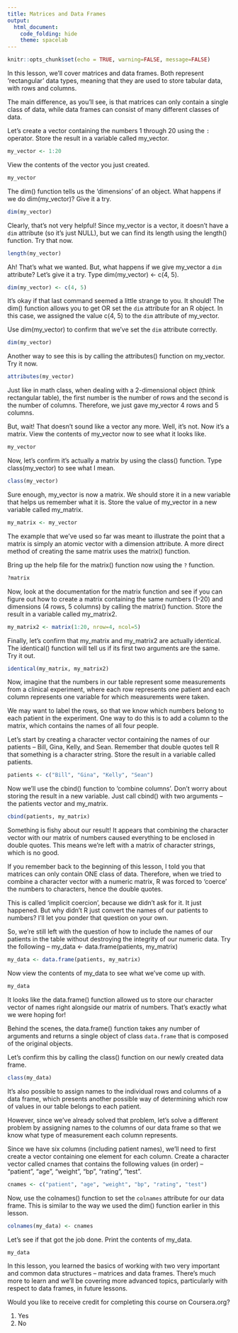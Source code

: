 ---
title: Matrices and Data Frames
output:
  html_document:
    code_folding: hide
    theme: spacelab
---

```{r setup, include=FALSE}
knitr::opts_chunk$set(echo = TRUE, warning=FALSE, message=FALSE)


```

In this lesson, we'll cover matrices and data frames. Both represent 'rectangular' data types, meaning that they are used to store tabular data, with rows and columns. 

The main difference, as you'll see, is that matrices can only contain a single class of data, while data frames can consist of many different classes of data. 

Let's create a vector containing the numbers 1 through 20 using the `:` operator. Store the result in a variable called my_vector.

```{r, strip.white = TRUE}
my_vector <- 1:20
``` 

View the contents of the vector you just created.

```{r, strip.white = TRUE}
my_vector
``` 

The dim() function tells us the 'dimensions' of an object. What happens if we do dim(my_vector)? Give it a try.

```{r, strip.white = TRUE}
dim(my_vector)
``` 

Clearly, that's not very helpful! Since my_vector is a vector, it doesn't have a `dim` attribute (so it's just NULL), but we can find its length using the length() function. Try that now.

```{r, strip.white = TRUE}
length(my_vector)
``` 

Ah! That's what we wanted. But, what happens if we give my_vector a `dim` attribute? Let's give it a try. Type dim(my_vector) <- c(4, 5).

```{r, strip.white = TRUE}
dim(my_vector) <- c(4, 5)
``` 

It's okay if that last command seemed a little strange to you. It should! The dim() function allows you to get OR set the `dim` attribute for an R object. In this case, we assigned the value c(4, 5) to the `dim` attribute of my_vector. 

Use dim(my_vector) to confirm that we've set the `dim` attribute correctly.

```{r, strip.white = TRUE}
dim(my_vector)
``` 

Another way to see this is by calling the attributes() function on my_vector. Try it now.

```{r, strip.white = TRUE}
attributes(my_vector)
``` 

Just like in math class, when dealing with a 2-dimensional object (think rectangular table), the first number is the number of rows and the second is the number of columns. Therefore, we just gave my_vector 4 rows and 5 columns. 

But, wait! That doesn't sound like a vector any more. Well, it's not. Now it's a matrix. View the contents of my_vector now to see what it looks like.

```{r, strip.white = TRUE}
my_vector
``` 

Now, let's confirm it's actually a matrix by using the class() function. Type class(my_vector) to see what I mean.

```{r, strip.white = TRUE}
class(my_vector)
``` 

Sure enough, my_vector is now a matrix. We should store it in a new variable that helps us remember what it is. Store the value of my_vector in a new variable called my_matrix.

```{r, strip.white = TRUE}
my_matrix <- my_vector
``` 

The example that we've used so far was meant to illustrate the point that a matrix is simply an atomic vector with a dimension attribute. A more direct method of creating the same matrix uses the matrix() function. 

Bring up the help file for the matrix() function now using the `?` function.

```{r, strip.white = TRUE}
?matrix
``` 

Now, look at the documentation for the matrix function and see if you can figure out how to create a matrix containing the same numbers (1-20) and dimensions (4 rows, 5 columns) by calling the matrix() function. Store the result in a variable called my_matrix2.

```{r, strip.white = TRUE}
my_matrix2 <- matrix(1:20, nrow=4, ncol=5)
``` 

Finally, let's confirm that my_matrix and my_matrix2 are actually identical. The identical() function will tell us if its first two arguments are the same. Try it out.

```{r, strip.white = TRUE}
identical(my_matrix, my_matrix2)
``` 

Now, imagine that the numbers in our table represent some measurements from a clinical experiment, where each row represents one patient and each column represents one variable for which measurements were taken. 

We may want to label the rows, so that we know which numbers belong to each patient in the experiment. One way to do this is to add a column to the matrix, which contains the names of all four people. 

Let's start by creating a character vector containing the names of our patients -- Bill, Gina, Kelly, and Sean. Remember that double quotes tell R that something is a character string. Store the result in a variable called patients.

```{r, strip.white = TRUE}
patients <- c("Bill", "Gina", "Kelly", "Sean")
``` 

Now we'll use the cbind() function to 'combine columns'. Don't worry about storing the result in a new variable. Just call cbind() with two arguments -- the patients vector and my_matrix.

```{r, strip.white = TRUE}
cbind(patients, my_matrix)
``` 

Something is fishy about our result! It appears that combining the character vector with our matrix of numbers caused everything to be enclosed in double quotes. This means we're left with a matrix of character strings, which is no good. 

If you remember back to the beginning of this lesson, I told you that matrices can only contain ONE class of data. Therefore, when we tried to combine a character vector with a numeric matrix, R was forced to 'coerce' the numbers to characters, hence the double quotes. 

This is called 'implicit coercion', because we didn't ask for it. It just happened. But why didn't R just convert the names of our patients to numbers? I'll let you ponder that question on your own. 

So, we're still left with the question of how to include the names of our patients in the table without destroying the integrity of our numeric data. Try the following -- my_data <- data.frame(patients, my_matrix)

```{r, strip.white = TRUE}
my_data <- data.frame(patients, my_matrix)
``` 

Now view the contents of my_data to see what we've come up with.

```{r, strip.white = TRUE}
my_data
``` 

It looks like the data.frame() function allowed us to store our character vector of names right alongside our matrix of numbers. That's exactly what we were hoping for! 

Behind the scenes, the data.frame() function takes any number of arguments and returns a single object of class `data.frame` that is composed of the original objects. 

Let's confirm this by calling the class() function on our newly created data frame.

```{r, strip.white = TRUE}
class(my_data)
``` 

It's also possible to assign names to the individual rows and columns of a data frame, which presents another possible way of determining which row of values in our table belongs to each patient. 

However, since we've already solved that problem, let's solve a different problem by assigning names to the columns of our data frame so that we know what type of measurement each column represents. 

Since we have six columns (including patient names), we'll need to first create a vector containing one element for each column. Create a character vector called cnames that contains the following values (in order) -- "patient", "age", "weight", "bp", "rating", "test".

```{r, strip.white = TRUE}
cnames <- c("patient", "age", "weight", "bp", "rating", "test")
``` 

Now, use the colnames() function to set the `colnames` attribute for our data frame. This is similar to the way we used the dim() function earlier in this lesson.

```{r, strip.white = TRUE}
colnames(my_data) <- cnames
``` 

Let's see if that got the job done. Print the contents of my_data.

```{r, strip.white = TRUE}
my_data
``` 

In this lesson, you learned the basics of working with two very important and common data structures -- matrices and data frames. There's much more to learn and we'll be covering more advanced topics, particularly with respect to data frames, in future lessons. 

Would you like to receive credit for completing this course on Coursera.org?

1. Yes
2. No

 

